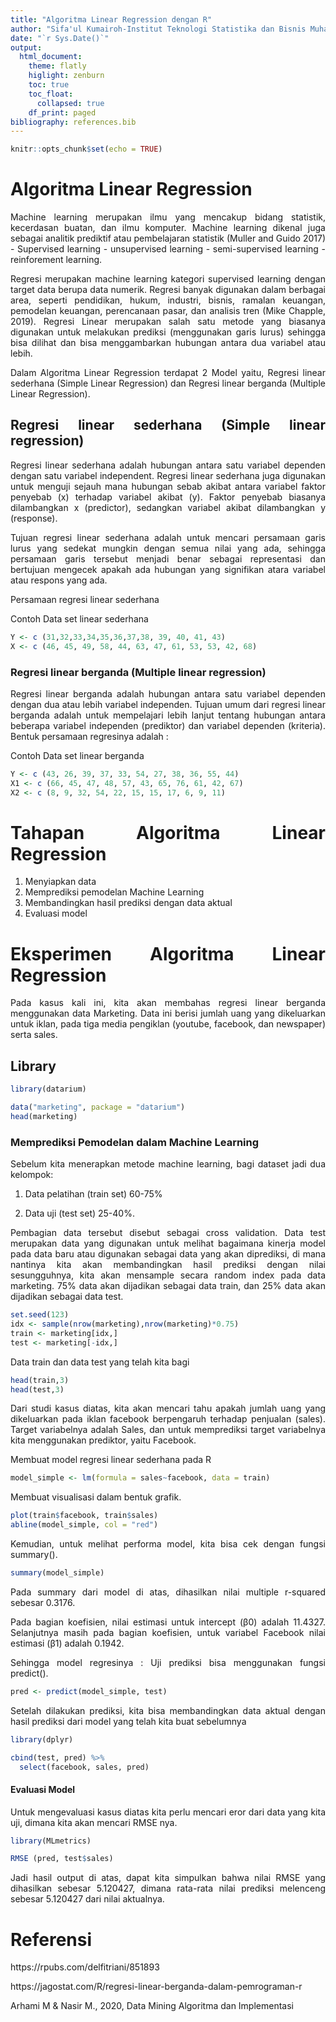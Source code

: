 ```yaml
---
title: "Algoritma Linear Regression dengan R"
author: "Sifa'ul Kumairoh-Institut Teknologi Statistika dan Bisnis Muhammadiyah"
date: "`r Sys.Date()`"
output: 
  html_document:
    theme: flatly
    higlight: zenburn
    toc: true
    toc_float:
      collapsed: true
    df_print: paged
bibliography: references.bib
---
```


```{=html}
<style>
body{
text-align: justify}
</style>
```
```r
knitr::opts_chunk$set(echo = TRUE)
```
# Algoritma Linear Regression
Machine learning merupakan ilmu yang mencakup bidang statistik, kecerdasan buatan, dan ilmu komputer. Machine learning dikenal juga sebagai analitik prediktif atau pembelajaran statistik (Muller and Guido 2017) - Supervised learning - unsupervised learning - semi-supervised learning - reinforement learning.

Regresi merupakan machine learning kategori supervised learning dengan target data berupa data numerik. Regresi banyak digunakan dalam berbagai area, seperti pendidikan, hukum, industri, bisnis, ramalan keuangan, pemodelan keuangan, perencanaan pasar, dan analisis tren (Mike Chapple, 2019). 
Regresi Linear merupakan salah satu metode yang biasanya digunakan untuk melakukan prediksi (menggunakan garis lurus) sehingga bisa dilihat dan bisa menggambarkan hubungan antara dua variabel atau lebih.

Dalam Algoritma Linear Regression terdapat 2 Model yaitu, Regresi linear sederhana (Simple Linear Regression) dan Regresi linear berganda (Multiple Linear Regression).

## Regresi linear sederhana (Simple linear regression)

Regresi linear sederhana adalah hubungan antara satu variabel dependen dengan satu variabel independent. Regresi linear sederhana juga digunakan untuk menguji sejauh mana hubungan sebab akibat antara variabel faktor penyebab (x) terhadap variabel akibat (y).
Faktor penyebab biasanya dilambangkan x (predictor), sedangkan variabel akibat dilambangkan y (response). 

Tujuan regresi linear sederhana adalah untuk mencari persamaan garis lurus yang sedekat mungkin dengan semua nilai yang ada, sehingga persamaan garis tersebut menjadi benar sebagai representasi dan bertujuan mengecek apakah ada hubungan yang signifikan atara variabel atau respons yang ada.


Persamaan regresi linear sederhana 

Contoh Data set linear sederhana
```r
Y <- c (31,32,33,34,35,36,37,38, 39, 40, 41, 43)
X <- c (46, 45, 49, 58, 44, 63, 47, 61, 53, 53, 42, 68)
```
### Regresi linear berganda (Multiple linear regression) 

Regresi linear berganda adalah hubungan antara satu variabel dependen dengan dua atau lebih variabel independen. Tujuan umum dari regresi linear berganda adalah untuk mempelajari lebih lanjut tentang hubungan antara beberapa variabel independen (prediktor) dan variabel dependen (kriteria).
Bentuk persamaan regresinya adalah :

Contoh Data set linear berganda
```r
Y <- c (43, 26, 39, 37, 33, 54, 27, 38, 36, 55, 44)
X1 <- c (66, 45, 47, 48, 57, 43, 65, 76, 61, 42, 67)
X2 <- c (8, 9, 32, 54, 22, 15, 15, 17, 6, 9, 11)
```

# Tahapan Algoritma Linear Regression
1. Menyiapkan data
2. Memprediksi pemodelan Machine Learning
3. Membandingkan hasil prediksi dengan data aktual
4. Evaluasi model

# Eksperimen Algoritma Linear Regression
Pada kasus kali ini, kita akan membahas regresi linear berganda menggunakan data Marketing. Data ini berisi jumlah uang yang dikeluarkan untuk iklan, pada tiga media pengiklan (youtube, facebook, dan newspaper) serta sales.

## Library
```r
library(datarium)
```

```r
data("marketing", package = "datarium")
head(marketing)
```

### Memprediksi Pemodelan dalam Machine Learning

Sebelum kita menerapkan metode machine learning, bagi dataset jadi dua kelompok:

1. Data pelatihan (train set) 60-75% 

2. Data uji (test set) 25-40%.

Pembagian data tersebut disebut sebagai cross validation. 
Data test merupakan data yang digunakan untuk melihat bagaimana kinerja model pada data baru atau digunakan sebagai data yang akan diprediksi, di mana nantinya kita akan membandingkan hasil prediksi dengan nilai sesungguhnya, kita akan mensample secara random index pada data marketing. 
75% data akan dijadikan sebagai data train, dan 25% data akan dijadikan sebagai data test. 
```r
set.seed(123)
idx <- sample(nrow(marketing),nrow(marketing)*0.75)
train <- marketing[idx,]
test <- marketing[-idx,]
```
Data train dan data test yang telah kita bagi
```r
head(train,3)
head(test,3)
```
Dari studi kasus diatas, kita akan mencari tahu apakah jumlah uang yang dikeluarkan pada iklan facebook berpengaruh terhadap penjualan (sales). Target variabelnya adalah Sales, dan untuk memprediksi target variabelnya kita menggunakan prediktor, yaitu Facebook. 

Membuat model regresi linear sederhana pada R
```r
model_simple <- lm(formula = sales~facebook, data = train)
```
Membuat visualisasi dalam bentuk grafik.
```r
plot(train$facebook, train$sales)
abline(model_simple, col = "red")
```

Kemudian, untuk melihat performa model, kita bisa cek dengan fungsi summary().
```r
summary(model_simple)
```
Pada summary dari model di atas, dihasilkan nilai multiple r-squared sebesar 0.3176.

Pada bagian koefisien, nilai estimasi untuk intercept (β0) adalah  11.4327. Selanjutnya masih pada bagian koefisien, untuk variabel Facebook nilai estimasi (β1) adalah  0.1942. 

Sehingga model regresinya :
Uji prediksi bisa menggunakan fungsi predict(). 
```r
pred <- predict(model_simple, test)
```
Setelah dilakukan prediksi, kita bisa membandingkan data aktual dengan hasil prediksi dari model yang telah kita buat sebelumnya
```r
library(dplyr)
```
```r
cbind(test, pred) %>%
  select(facebook, sales, pred)
```

#### Evaluasi Model

Untuk mengevaluasi kasus diatas kita perlu mencari eror dari data yang kita uji, dimana kita akan mencari RMSE nya. 
```r
library(MLmetrics)
```
```r
RMSE (pred, test$sales)
```
Jadi hasil output di atas, dapat kita simpulkan bahwa nilai RMSE yang dihasilkan sebesar 5.120427, dimana rata-rata nilai prediksi melenceng sebesar 5.120427 dari nilai aktualnya.

# Referensi

https://rpubs.com/delfitriani/851893

https://jagostat.com/R/regresi-linear-berganda-dalam-pemrograman-r

Arhami M & Nasir M., 2020, Data Mining Algoritma dan Implementasi

